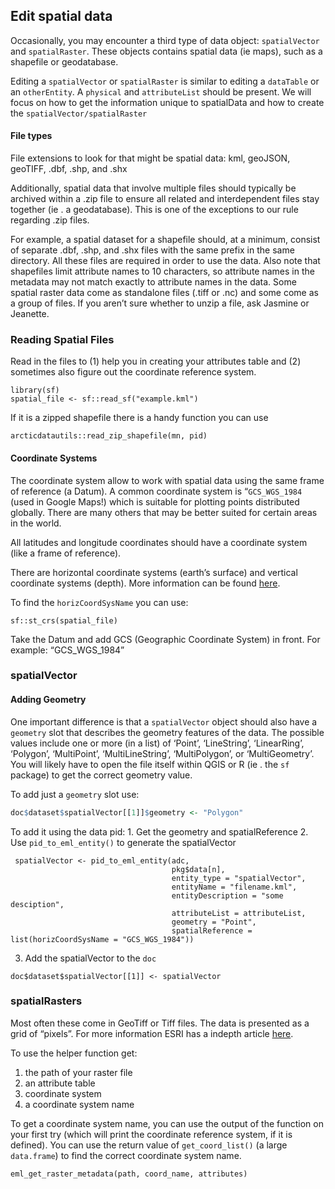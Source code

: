 ## Edit spatial data

Occasionally, you may encounter a third type of data object: `spatialVector` and `spatialRaster`. These objects contains spatial data (ie maps), such as a shapefile or geodatabase.

Editing a `spatialVector` or `spatialRaster` is similar to editing a `dataTable` or an `otherEntity`. A `physical` and `attributeList` should be present. We will focus on how to get the information unique to spatialData and how to create the `spatialVector/spatialRaster` 

#### File types

File extensions to look for that might be spatial data: kml, geoJSON, geoTIFF, .dbf, .shp, and .shx

Additionally, spatial data that involve multiple files should typically be archived within a .zip file to ensure all related and interdependent files stay together (ie . a geodatabase). This is one of the exceptions to our rule regarding .zip files.

For example, a spatial dataset for a shapefile should, at a minimum, consist of separate .dbf, .shp, and .shx files with the same prefix in the same directory. All these files are required in order to use the data. Also note that shapefiles limit attribute names to 10 characters, so attribute names in the metadata may not match exactly to attribute names in the data. Some spatial raster data come as standalone files (.tiff or .nc) and some come as a group of files. If you aren't sure whether to unzip a file, ask Jasmine or Jeanette.

### Reading Spatial Files

Read in the files to (1) help you in creating your attributes table and (2) sometimes also figure out the coordinate reference system.

```
library(sf)
spatial_file <- sf::read_sf("example.kml")
```

If it is a zipped shapefile there is a handy function you can use
```
arcticdatautils::read_zip_shapefile(mn, pid)
```

#### Coordinate Systems
The coordinate system allow to work with spatial data using the same frame of reference (a Datum). A common coordinate system is "`GCS_WGS_1984` (used in Google Maps!) which is suitable for plotting points distributed globally. There are many others that may be better suited for certain areas in the world. 

All latitudes and longitude coordinates should have a coordinate system (like a frame of reference). 


There are horizontal coordinate systems (earth's surface) and vertical coordinate systems (depth). More information can be found <a href = 'https://pro.arcgis.com/en/pro-app/help/mapping/properties/coordinate-systems-and-projections.htm' target='_blank'>here</a>.

To find the `horizCoordSysName` you can use:

```
sf::st_crs(spatial_file)
```

Take the Datum and add GCS (Geographic Coordinate System) in front. For example: "GCS_WGS_1984"

### spatialVector

#### Adding Geometry
One important difference is that a `spatialVector` object should also have a `geometry` slot that describes the geometry features of the data. The possible values include one or more (in a list) of 'Point', 'LineString', 'LinearRing', 'Polygon', 'MultiPoint', 'MultiLineString', 'MultiPolygon', or 'MultiGeometry'. You will likely have to open the file itself within QGIS or R (ie . the `sf` package) to get the correct geometry value.

To add just a `geometry` slot use:

```r
doc$dataset$spatialVector[[1]]$geometry <- "Polygon"
```

To add it using the data pid:
1. Get the geometry and spatialReference
2. Use `pid_to_eml_entity()` to generate the spatialVector 
```
 spatialVector <- pid_to_eml_entity(adc, 
                                    pkg$data[n], 
                                    entity_type = "spatialVector",
                                    entityName = "filename.kml",
                                    entityDescription = "some desciption",
                                    attributeList = attributeList,
                                    geometry = "Point",
                                    spatialReference = list(horizCoordSysName = "GCS_WGS_1984"))
```
3. Add the spatialVector to the `doc`
```
doc$dataset$spatialVector[[1]] <- spatialVector
```

### spatialRasters

Most often these come in GeoTiff or Tiff files. The data is presented as a grid of "pixels". For more information ESRI has a indepth article <a href = 'https://desktop.arcgis.com/en/arcmap/10.3/manage-data/raster-and-images/what-is-raster-data.htm' target='_blank'>here</a>.

To use the helper function get:

1. the path of your raster file
2. an attribute table
3. coordinate system
3. a coordinate system name

To get a coordinate system name, you can use the output of the function on your first try (which will print the coordinate reference system, if it is defined). You can use the return value of `get_coord_list()` (a large `data.frame`) to find the correct coordinate system name.
```
eml_get_raster_metadata(path, coord_name, attributes)
```
